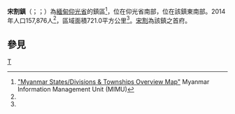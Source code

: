 {{Infobox settlement
|name = 宋割鎮
|native_name = {{lang|my|သုံးခွမြို့နယ်}}
|settlement_type = [[仰光省|仰光省]]鎮區
|image_skyline = Thongwa Township.svg
|image_map = 
|mapsize = 
|image_caption = 宋割鎮在仰光省的位置
|seat = [[宋割|宋割]]
|seat_type = 首府
|subdivision_type = 國家
|subdivision_name = {{flag|Burma}}
|subdivision_type1 = [[缅甸行政区划|省邦]]
|subdivision_name1 = [[仰光省|仰光省]]
|area_total_km2 = 721.0
|population_footnotes =<ref name="citypopulation">[http://www.citypopulation.de/php/myanmar-admin.php MYANMAR: Administrative Division]. Citypopulation. 2015-12-04</ref>
|population = 157,876
|population_as_of = 2014
|population_density_km2 = 218.97
|coordinates_display = inline,title
|coordinates_region = MM
|latNS = N
|latd = 16
|latm = 41
|lats = 00
|longEW = E
|longd = 96
|longm = 32
|longs = 00
|elevation_ft = 
|elevation_m = 
|timezone = [[Myanmar_Standard_Time|MST]]
|utc_offset = +6:30
|area_code = 056
|website =
}}

'''宋割鎮'''（{{lang-my|သုံးခွမြို့နယ်}}；{{IPA-my|θóʊɴɡwa̰ mjo̰nɛ̀|pron}}；{{lang-en|Thongwa Township}}）為[[緬甸|緬甸]][[仰光省|仰光省]]的鎮區<ref name="MIMU001">[http://www.burmalibrary.org/docs6/MIMU001_A3_SD%20&%20Township%20Overview.pdf "Myanmar States/Divisions & Townships Overview Map"] {{Wayback|url=http://www.burmalibrary.org/docs6/MIMU001_A3_SD%20%26%20Township%20Overview.pdf |date=20101203160828 }} Myanmar Information Management Unit (MIMU)</ref>，位在仰光省南部，{{le|馬他班灣|Gulf of Martaban}}位在該鎮東南部。2014年人口157,876人<ref name=citypopulation/>，區域面積721.0平方公里<ref name=citypopulation/>。[[宋割|宋割]]為該鎮之首府。

==參見==
{{Reflist}}

{{仰光省行政區劃|state=collapsed}}

[[Category:仰光省鎮區|T]]

{{Burma-geo-stub}}